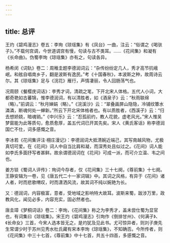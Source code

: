 ```yaml
---
---
---
```

title: 总评
---




王灼《碧鸡漫志》卷五：李珣《琼瑶集》有《凤台》一曲，注云：“俗谓之《喝驮子》。”不载何宫调，今世道调宫有慢，句读与古不类耳。……《花间集》和凝有《长命曲》。伪蜀李珣《琼瑶集》亦有之，句读各异。

杨希闵《词轨》卷二：周稚圭题李德润词云：“杂传纷纷定几人，秀才高节抗峨岷。和舷自唱南乡子，翻是波斯有逸民。”考《十国春秋》，本波斯之种，故周诗云尔。其《琼瑶集》足与《浣花》雁行，声情凄丽，令人回肠荡气也。

况周颐《餐樱庑词话》：李秀才词，清疏之笔，下开北宋人体格。五代人小词，大都奇艳如古蕃锦，惟李德润词，有以清胜者，如《酒泉子》云：“秋雨联绵（略）。”前调云：“秋月婵娟（略）。”《浣溪沙》云：“翠叠画屏山隐隐，冷铺纹簟水潾潾，断魂何处一蝉新。”所云下开北宋体格者也。有以质胜者，《西溪子》云：“归去想娇娆，暗魂销。”《中兴乐》云：“忍孤前约，教人花貌，虚老风光。”宋人惟吴梦窗能为此等质句，愈质愈厚，盖五代词已开其先矣。宋人《黄氏客话》称李德润国亡不仕，词多感慨之音。

李冰若《花间集评注·栩庄漫记》：李德润词大抵清婉近端己，其写南越风物，尤极真切可爱。在《花间》词人中自当比肩和凝，而深秀处且似过之。《花间》词人能如李氏多面抒写者甚鲜。故余谓德润词在《花间》可成一派，而可介立温、韦之间也。

姜方锬《蜀词人评传》：珣词今存者，仅《花间集》三十七阕，《尊前集》十七阕。王静安辑为一卷，见《唐五代二十一家词辑》中。其词之风格，有异于《花间》诸人者，时而悲歌喟叹，时而潇洒风流，故其词不纯以婉艳为长。

又：德润词，内容极富，意者，受地域之影响特大故耳。波斯来蜀，跋涉万里，政教风化，闻见必多，内容充实，固必然者也。

唐圭璋《梦桐词话》卷二：李珣，《花间集》称之为李秀才，盖未尝仕蜀为显官也，有词集曰《琼瑶集》。宋王灼《碧鸡漫志》引珣作《倒排甘州》、《何满子》、《长命女》三首，今宋人选本皆无之，是灼犹及见此书。尤可惊异者，则刘子庚先生常谓少时于苏州见秀水杜氏藏有宋本李珣《琼瑶集》，不知确否。今所传者，则《花间集》中三十七首，《尊前集》中十七首，共五十四首，多感慨之音。